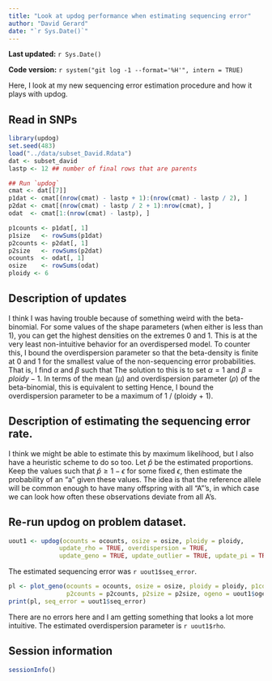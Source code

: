```yaml
---
title: "Look at updog performance when estimating sequencing error"
author: "David Gerard"
date: "`r Sys.Date()`"
---
```


**Last updated:** `r Sys.Date()`

**Code version:** `r system("git log -1 --format='%H'", intern = TRUE)`


Here, I look at my new sequencing error estimation procedure and how it plays with updog.

## Read in SNPs

```r
library(updog)
set.seed(483)
load("../data/subset_David.Rdata")
dat <- subset_david
lastp <- 12 ## number of final rows that are parents

## Run `updog`
cmat <- dat[[7]]
p1dat <- cmat[(nrow(cmat) - lastp + 1):(nrow(cmat) - lastp / 2), ]
p2dat <- cmat[(nrow(cmat) - lastp / 2 + 1):nrow(cmat), ]
odat  <- cmat[1:(nrow(cmat) - lastp), ]

p1counts <- p1dat[, 1]
p1size   <- rowSums(p1dat)
p2counts <- p2dat[, 1]
p2size   <- rowSums(p2dat)
ocounts  <- odat[, 1]
osize    <- rowSums(odat)
ploidy <- 6
```

## Description of updates
I think I was having trouble because of something weird with the beta-binomial. For some values of the shape parameters (when either is less than 1), you can get the highest densities on the extremes 0 and 1. This is at the very least non-intuitive behavior for an overdispersed model. To counter this, I bound the overdispersion parameter so that the beta-density is finite at 0 and 1 for the smallest value of the non-sequencing error probabilities. That is, I find $\alpha$ and $\beta$ such that
\begin{align}
\frac{1}{ploidy} &= \frac{\alpha}{\alpha + \beta},\\
\beta &\geq \alpha \geq 1.
\end{align}
The solution to this is to set $\alpha = 1$ and $\beta = ploidy - 1$. In terms of the mean ($\mu$) and overdispersion parameter ($\rho$) of the beta-binomial, this is equivalent to setting
\begin{align}
\mu &= \frac{1}{ploidy} \\
\rho &= \frac{1}{ploidy + 1}.
\end{align}
Hence, I bound the overdispersion parameter to be a maximum of 1 / (ploidy + 1).

## Description of estimating the sequencing error rate.
I think we might be able to estimate this by maximum likelihood, but I also have a heuristic scheme to do so too. Let $\hat{p}$ be the estimated proportions. Keep the values such that $\hat{p} \geq 1 - \epsilon$ for some fixed $\epsilon$, then estimate the probability of an "a" given these values. The idea is that the reference allele will be common enough to have many offspring with all "A"'s, in which case we can look how often these observations deviate from all A's.

## Re-run updog on problem dataset.

```r
uout1 <- updog(ocounts = ocounts, osize = osize, ploidy = ploidy,
              update_rho = TRUE, overdispersion = TRUE,
              update_geno = TRUE, update_outlier = TRUE, update_pi = TRUE)
```

The estimated sequencing error was `r uout1$seq_error`.

```r
pl <- plot_geno(ocounts = ocounts, osize = osize, ploidy = ploidy, p1counts = p1counts, p1size = p1size,
                p2counts = p2counts, p2size = p2size, ogeno = uout1$ogeno, prob_ok = uout1$prob_ok)
print(pl, seq_error = uout1$seq_error)
```

There are no errors here and I am getting something that looks a lot more intuitive. The estimated overdispersion parameter is `r uout1$rho`.



## Session information

```r
sessionInfo()
```
